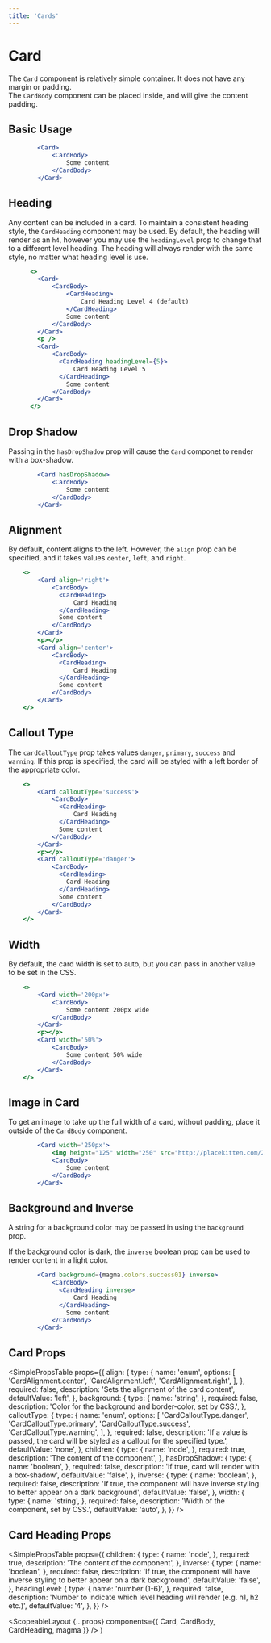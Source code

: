 ```yaml
---
title: 'Cards'
---
```



# Card

The `Card` component is relatively simple container. It does not have any margin or padding.  
The `CardBody` component can be placed inside, and will give the content padding.

## Basic Usage

```.jsx
        <Card>
            <CardBody>
                Some content
            </CardBody>
        </Card>
```

## Heading

Any content can be included in a card. To maintain a consistent heading style, the `CardHeading` component may be used.
By default, the heading will render as an `h4`, however you may use the `headingLevel` prop to change that to a different level heading.
The heading will always render with the same style, no matter what heading level is use.

```.jsx
      <>
        <Card>
            <CardBody>
                <CardHeading>
                    Card Heading Level 4 (default)
                </CardHeading>
                Some content
            </CardBody>
        </Card>
        <p />
        <Card>
            <CardBody>
              <CardHeading headingLevel={5}>
                  Card Heading Level 5
              </CardHeading>
                Some content
            </CardBody>
        </Card>
      </>
```

## Drop Shadow

Passing in the `hasDropShadow` prop will cause the `Card` componet to render with a box-shadow.

```.jsx
        <Card hasDropShadow>
            <CardBody>
                Some content
            </CardBody>
        </Card>
```

## Alignment

By default, content aligns to the left. However, the `align` prop can be specified, and it takes values `center`, `left`, and `right`.

```.jsx
    <>
        <Card align='right'>
            <CardBody>
              <CardHeading>
                  Card Heading
              </CardHeading>
              Some content
            </CardBody>
        </Card>
        <p></p>
        <Card align='center'>
            <CardBody>
              <CardHeading>
                  Card Heading
              </CardHeading>
              Some content
            </CardBody>
        </Card>
    </>
```

## Callout Type

The `cardCalloutType` prop takes values `danger`, `primary`, `success` and `warning`. If this prop is specified, the card will be styled
with a left border of the appropriate color.

```.jsx
    <>
        <Card calloutType='success'>
            <CardBody>
              <CardHeading>
                  Card Heading
              </CardHeading>
              Some content
            </CardBody>
        </Card>
        <p></p>
        <Card calloutType='danger'>
            <CardBody>
              <CardHeading>
                Card Heading
              </CardHeading>
              Some content
            </CardBody>
        </Card>
    </>
```

## Width

By default, the card width is set to auto, but you can pass in another value to be set in the CSS.

```.jsx
    <>
        <Card width='200px'>
            <CardBody>
                Some content 200px wide
            </CardBody>
        </Card>
        <p></p>
        <Card width='50%'>
            <CardBody>
                Some content 50% wide
            </CardBody>
        </Card>
    </>
```

## Image in Card

To get an image to take up the full width of a card, without padding, place it outside of the `CardBody` component.

```.jsx
        <Card width='250px'>
            <img height="125" width="250" src="http://placekitten.com/250/125" />
            <CardBody>
                Some content
            </CardBody>
        </Card>
```

## Background and Inverse

A string for a background color may be passed in using the `background` prop.

If the background color is dark, the `inverse` boolean prop can be used to render content in a light color.

```.jsx
        <Card background={magma.colors.success01} inverse>
            <CardBody>
              <CardHeading inverse>
                  Card Heading
              </CardHeading>
                Some content
            </CardBody>
        </Card>
```

## Card Props

<SimplePropsTable
  props={{
    align: {
      type: {
        name: 'enum',
        options: [
          'CardAlignment.center',
          'CardAlignment.left',
          'CardAlignment.right',
        ],
      },
      required: false,
      description: 'Sets the alignment of the card content',
      defaultValue: 'left',
    },
    background: {
      type: {
        name: 'string',
      },
      required: false,
      description: 'Color for the background and border-color, set by CSS.',
    },
    calloutType: {
      type: {
        name: 'enum',
        options: [
          'CardCalloutType.danger',
          'CardCalloutType.primary',
          'CardCalloutType.success',
          'CardCalloutType.warning',
        ],
      },
      required: false,
      description:
        'If a value is passed, the card will be styled as a callout for the specified type.',
      defaultValue: 'none',
    },
    children: {
      type: {
        name: 'node',
      },
      required: true,
      description: 'The content of the component',
    },
    hasDropShadow: {
      type: {
        name: 'boolean',
      },
      required: false,
      description: 'If true, card will render with a box-shadow',
      defaultValue: 'false',
    },
    inverse: {
      type: {
        name: 'boolean',
      },
      required: false,
      description:
        'If true, the component will have inverse styling to better appear on a dark background',
      defaultValue: 'false',
    },
    width: {
      type: {
        name: 'string',
      },
      required: false,
      description: 'Width of the component, set by CSS.',
      defaultValue: 'auto',
    },
  }}
/>

## Card Heading Props

<SimplePropsTable
  props={{
    children: {
      type: {
        name: 'node',
      },
      required: true,
      description: 'The content of the component',
    },
    inverse: {
      type: {
        name: 'boolean',
      },
      required: false,
      description:
        'If true, the component will have inverse styling to better appear on a dark background',
      defaultValue: 'false',
    },
    headingLevel: {
      type: {
        name: 'number (1-6)',
      },
      required: false,
      description:
        'Number to indicate which level heading will render (e.g. h1, h2 etc.)',
      defaultValue: '4',
    },
  }}
/>

  <ScopeableLayout
    {...props}
    components={{ Card, CardBody, CardHeading, magma }}
  />
)
